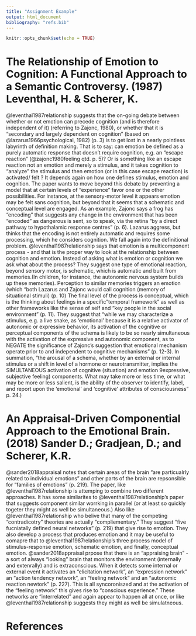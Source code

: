 ```yaml
---
title: "Assignment Example"
output: html_document
bibliography: "refs.bib"
---
```


```r
knitr::opts_chunk$set(echo = TRUE)
```

# The Relationship of Emotion to Cognition: A Functional Approach to a Semantic Controversy. (1987) Leventhal, H. & Scherer, K. 

@leventhal1987relationship suggests that the on-going debate between whether or not emotion can precede cognition (and is therefore independent of it) (referring to Zajonc, 1980), or whether that it is "secondary and largely dependent on cognition" (based on @lazarus1966psychological, 1982) (p. 3) is to get lost in a nearly pointless labyrinth of definition making. That is to say: can emotion be defined as a purely automatic response that doesn't require cognition, e.g. an "escape reaction" (@zajonc1980feeling qtd. p. 5)? Or is something like an escape reaction not an emotion and merely a stimulus, and it takes cognition to "analyze" the stimulus and then emotion (or in this case escape reaction) is activated/ felt ? It depends again on how one defines stimulus, emotion and cognition. The paper wants to move beyond this debate by preventing a model that at certain levels of "experience" favor one or the other possibilities. For instance, at the sensory-motor level it appears emotion may be felt sans cognition, but beyond that it seems that a schematic and conceptual level are engaged. As an example, Zajonc says a frog has "encoding" that suggests any change in the environment that has been "encoded" as dangerous is sent, so to speak, via the retina "by a direct  pathway to hypothalamic response centres" (p. 6). Lazarus aggress, but thinks that the encoding is not entirely automatic and requires some processing, which he considers cognition. We fall again into the definitional problem. @leventhal1987relationship says that emotion is a multicomponent process - and that is the proper way to look at the relationship between cognition and emotion. Instead of asking what is emotion or cognition we ask what about the process? They suggest one type of emotional reaction, beyond sensory motor, is schematic, which is automatic and built from memories.(In children, for instance, the autonomic nervous system builds up these memories). Perception to similar memories triggers an emotion (which "both Lazarus and Zajonc would call cognition (memory of situational stimuli) (p. 10)  The final level of the process is conceptual, which is the thinking about feelings in a specific "temporal framework" as well as other frameworks like the sense of self and "key people in the social environment" (p. 11). They suggest that "while we may characterize a stimulus, e.g. a live snake, as 'emotional' because it is a relative activator of autonomic or expressive behavior, its activation of the cognitive or perceptual components of the schema is likely to be so nearly simultaneous with the activation of the expressive and autonomic component, as to NEGATE the significance of Zajonc's suggestion that emotional mechanism operate prior to and independent to cognitive mechanisms" (p. 12-3). In summation, "the arousal of a schema, whether by an external or internal stimulus or a shift in level of a hormone or neurotransmitter, implies the SIMULTANEOUS activation of cognitive (situation) and emotion 9expressive, subjective feeling) components. What may take more or less time, or what may be more or less salient, is the ability of the observer to identify, label, and report upon the 'emotional' and 'cognitive' attributes of consciousness" p. 24.) 

# An Appraisal-Driven Componential Approach to the Emotional Brain. (2018) Sander D.; Gradjean, D.; and Scherer, K.R. 

@sander2018appraisal notes that certain areas of the brain "are particualrly related to individual emotions" and other parts of the brain are repsonsible for "families of emotions" (p. 219). The paper, like @leventhal1987relationship is attemping to combine two different approaches. It has some simliarites to @leventhal1987relationship's paper that suggests component similar worrking in parallel (or at least so quickly togeter they might as well be simultaneous.) Also like @leventhal1987relationship who belive that many of the competing "contradicotry" theories are actually "compliementary." They suggest "five fucniatally defined neural networks" (p. 219) that give rise to emotion. They also develop a process that produces emotion and it may be useful to comapre that to @leventhal1987relationship's three process model of stimulus-response emotion, schematic emotion, and finally, conceptual emotion. @sander2018appraisal prpose that there is an "appraising brain" - a sort of always "looking" brain that monitors the environment (internally and extenrally) and is extraconscious.  When it detects some internal or external event it activates an "elicitation network", an "expression network" an "action tendency network", an "feeling network" and an "autonomic reaction newtork" (p. 227). This is all syncoroniszed and at the activation of the "feeling network" this gives rise to "conscious experience." These networks are "interrelated" and again appear to happen all at once, or like @leventhal1987relationship suggests they might as well be simulatneous. 

# References



